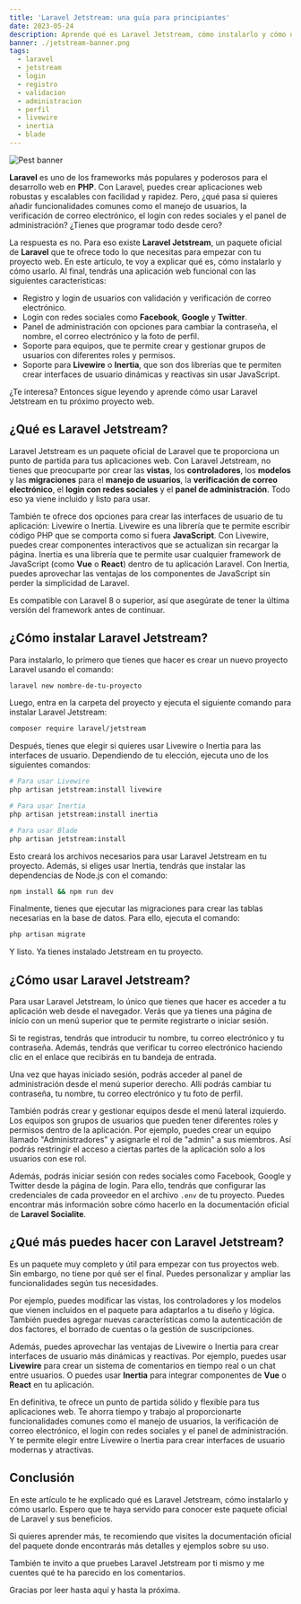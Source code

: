 ```yaml
---
title: 'Laravel Jetstream: una guía para principiantes'
date: 2023-05-24
description: Aprende qué es Laravel Jetstream, cómo instalarlo y cómo usarlo en este artículo educacional para principiantes. Descubre cómo crear aplicaciones web con manejo de usuarios, verificación de correo electrónico, login con redes sociales y panel de administración usando Livewire o Inertia.
banner: ./jetstream-banner.png
tags:
  - laravel
  - jetstream
  - login
  - registro
  - validacion
  - administracion
  - perfil
  - livewire
  - inertia
  - blade
---
```


![Pest banner](./jetstream-banner.png 'Laravel Jetstream banner')

**Laravel** es uno de los frameworks más populares y poderosos para el desarrollo web en **PHP**. Con Laravel, puedes crear aplicaciones web robustas y escalables con facilidad y rapidez. Pero, ¿qué pasa si quieres añadir funcionalidades comunes como el manejo de usuarios, la verificación de correo electrónico, el login con redes sociales y el panel de administración? ¿Tienes que programar todo desde cero?

La respuesta es no. Para eso existe **Laravel Jetstream**, un paquete oficial de **Laravel** que te ofrece todo lo que necesitas para empezar con tu proyecto web. En este artículo, te voy a explicar qué es, cómo instalarlo y cómo usarlo. Al final, tendrás una aplicación web funcional con las siguientes características:

- Registro y login de usuarios con validación y verificación de correo electrónico.
- Login con redes sociales como **Facebook**, **Google** y **Twitter**.
- Panel de administración con opciones para cambiar la contraseña, el nombre, el correo electrónico y la foto de perfil.
- Soporte para equipos, que te permite crear y gestionar grupos de usuarios con diferentes roles y permisos.
- Soporte para **Livewire** o **Inertia**, que son dos librerías que te permiten crear interfaces de usuario dinámicas y reactivas sin usar JavaScript.

¿Te interesa? Entonces sigue leyendo y aprende cómo usar Laravel Jetstream en tu próximo proyecto web.

## ¿Qué es Laravel Jetstream?

Laravel Jetstream es un paquete oficial de Laravel que te proporciona un punto de partida para tus aplicaciones web. Con Laravel Jetstream, no tienes que preocuparte por crear las **vistas**, los **controladores**, los **modelos** y las **migraciones** para el **manejo de usuarios**, la **verificación de correo electrónico**, el **login con redes sociales** y el **panel de administración**. Todo eso ya viene incluido y listo para usar.

También te ofrece dos opciones para crear las interfaces de usuario de tu aplicación: Livewire o Inertia. Livewire es una librería que te permite escribir código PHP que se comporta como si fuera **JavaScript**. Con Livewire, puedes crear componentes interactivos que se actualizan sin recargar la página. Inertia es una librería que te permite usar cualquier framework de JavaScript (como **Vue** o **React**) dentro de tu aplicación Laravel. Con Inertia, puedes aprovechar las ventajas de los componentes de JavaScript sin perder la simplicidad de Laravel.

Es compatible con Laravel 8 o superior, así que asegúrate de tener la última versión del framework antes de continuar.

## ¿Cómo instalar Laravel Jetstream?

Para instalarlo, lo primero que tienes que hacer es crear un nuevo proyecto Laravel usando el comando:

```bash
laravel new nombre-de-tu-proyecto
```

Luego, entra en la carpeta del proyecto y ejecuta el siguiente comando para instalar Laravel Jetstream:

```bash
composer require laravel/jetstream
```

Después, tienes que elegir si quieres usar Livewire o Inertia para las interfaces de usuario. Dependiendo de tu elección, ejecuta uno de los siguientes comandos:

```bash
# Para usar Livewire
php artisan jetstream:install livewire

# Para usar Inertia
php artisan jetstream:install inertia

# Para usar Blade
php artisan jetstream:install
```

Esto creará los archivos necesarios para usar Laravel Jetstream en tu proyecto. Además, si eliges usar Inertia, tendrás que instalar las dependencias de Node.js con el comando:

```bash
npm install && npm run dev
```

Finalmente, tienes que ejecutar las migraciones para crear las tablas necesarias en la base de datos. Para ello, ejecuta el comando:

```bash
php artisan migrate
```

Y listo. Ya tienes instalado Jetstream en tu proyecto.

## ¿Cómo usar Laravel Jetstream?

Para usar Laravel Jetstream, lo único que tienes que hacer es acceder a tu aplicación web desde el navegador. Verás que ya tienes una página de inicio con un menú superior que te permite registrarte o iniciar sesión.

Si te registras, tendrás que introducir tu nombre, tu correo electrónico y tu contraseña. Además, tendrás que verificar tu correo electrónico haciendo clic en el enlace que recibirás en tu bandeja de entrada.

Una vez que hayas iniciado sesión, podrás acceder al panel de administración desde el menú superior derecho. Allí podrás cambiar tu contraseña, tu nombre, tu correo electrónico y tu foto de perfil.

También podrás crear y gestionar equipos desde el menú lateral izquierdo. Los equipos son grupos de usuarios que pueden tener diferentes roles y permisos dentro de la aplicación. Por ejemplo, puedes crear un equipo llamado "Administradores" y asignarle el rol de "admin" a sus miembros. Así podrás restringir el acceso a ciertas partes de la aplicación solo a los usuarios con ese rol.

Además, podrás iniciar sesión con redes sociales como Facebook, Google y Twitter desde la página de login. Para ello, tendrás que configurar las credenciales de cada proveedor en el archivo `.env` de tu proyecto. Puedes encontrar más información sobre cómo hacerlo en la documentación oficial de **Laravel Socialite**.

## ¿Qué más puedes hacer con Laravel Jetstream?

Es un paquete muy completo y útil para empezar con tus proyectos web. Sin embargo, no tiene por qué ser el final. Puedes personalizar y ampliar las funcionalidades según tus necesidades.

Por ejemplo, puedes modificar las vistas, los controladores y los modelos que vienen incluidos en el paquete para adaptarlos a tu diseño y lógica. También puedes agregar nuevas características como la autenticación de dos factores, el borrado de cuentas o la gestión de suscripciones.

Además, puedes aprovechar las ventajas de Livewire o Inertia para crear interfaces de usuario más dinámicas y reactivas. Por ejemplo, puedes usar **Livewire** para crear un sistema de comentarios en tiempo real o un chat entre usuarios. O puedes usar **Inertia** para integrar componentes de **Vue** o **React** en tu aplicación.

En definitiva, te ofrece un punto de partida sólido y flexible para tus aplicaciones web. Te ahorra tiempo y trabajo al proporcionarte funcionalidades comunes como el manejo de usuarios, la verificación de correo electrónico, el login con redes sociales y el panel de administración. Y te permite elegir entre Livewire o Inertia para crear interfaces de usuario modernas y atractivas.

## Conclusión

En este artículo te he explicado qué es Laravel Jetstream, cómo instalarlo y cómo usarlo. Espero que te haya servido para conocer este paquete oficial de Laravel y sus beneficios.

Si quieres aprender más, te recomiendo que visites la documentación oficial del paquete donde encontrarás más detalles y ejemplos sobre su uso.

También te invito a que pruebes Laravel Jetstream por ti mismo y me cuentes qué te ha parecido en los comentarios.

Gracias por leer hasta aquí y hasta la próxima.
